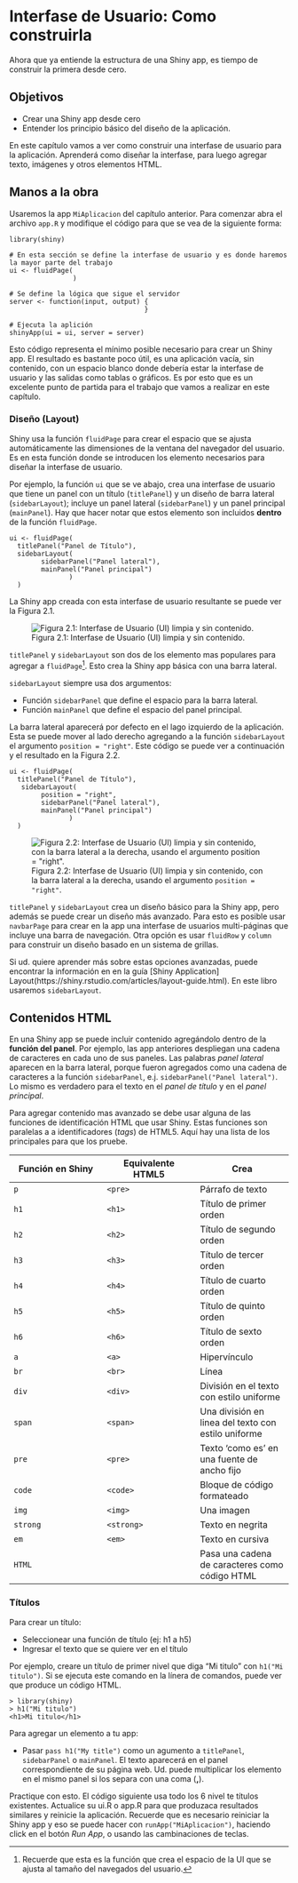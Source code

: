
# Interfase de Usuario: Como construirla

Ahora que ya entiende la estructura de una Shiny app, es tiempo de construir la primera desde cero.


## Objetivos

- Crear una Shiny app desde cero
- Entender los principio básico del diseño de la aplicación.

En este capítulo vamos a ver como construir una interfase de usuario para la aplicación. Aprenderá como diseñar la interfase, para luego agregar texto, imágenes y otros elementos HTML.

## Manos a la obra

Usaremos la app `MiAplicacion` del capítulo anterior. Para comenzar abra el archivo `app.R` y modifique el código para que se vea de la siguiente forma:

```
library(shiny)

# En esta sección se define la interfase de usuario y es donde haremos la mayor parte del trabajo
ui <- fluidPage(
                )

# Se define la lógica que sigue el servidor
server <- function(input, output) {
                                  }

# Ejecuta la aplición
shinyApp(ui = ui, server = server)
```

Esto código representa el mínimo posible necesario para crear un Shiny app. El resultado es bastante poco útil, es una aplicación vacía, sin contenido, con un espacio blanco donde debería estar la interfase de usuario y las salidas como tablas o gráficos. Es por esto que es un excelente punto de partida para el trabajo que vamos a realizar en este capítulo.

### Diseño (Layout)

Shiny usa la función `fluidPage` para crear el espacio que se ajusta automáticamente las dimensiones de la ventana del navegador del usuario.  Es en esta función donde se introducen los elemento necesarios para diseñar la interfase de usuario.

Por ejemplo, la función `ui` que se ve abajo, crea una interfase de usuario que tiene un panel con un título (`titlePanel`) y un diseño de barra lateral (`sidebarLayout`); incluye un panel lateral (`sidebarPanel`) y un panel principal (`mainPanel`). Hay que hacer notar que estos elemento son incluidos **dentro** de la función `fluidPage`.

```
ui <- fluidPage(
  titlePanel("Panel de Título"),
  sidebarLayout(
        sidebarPanel("Panel lateral"),
        mainPanel("Panel principal")
               )
  )
```
La Shiny app creada con esta interfase de usuario resultante se puede ver la Figura 2.1.


![Figura 2.1: Interfase de Usuario (UI) limpia y sin contenido.](imagenes/Clear_shiny.png)

`titlePanel` y `sidebarLayout` son dos de los elemento mas populares para agregar a `fluidPage`^[Recuerde que esta es la función que crea el espacio de la UI que se ajusta al tamaño del navegados del usuario.]. Esto crea la Shiny app básica con una barra lateral.

`sidebarLayout` siempre usa dos argumentos:

- Función `sidebarPanel` que define el espacio para la barra lateral.
- Función `mainPanel` que define el espacio del panel principal. 

La barra lateral aparecerá por defecto en el lago izquierdo de la aplicación. Esta se puede mover al lado derecho agregando a la función `sidebarLayout` el argumento `position = "right"`. Este código se puede ver a continuación y el resultado en la Figura 2.2.

```
ui <- fluidPage(
  titlePanel("Panel de Título"),
   sidebarLayout(
        position = "right",
        sidebarPanel("Panel lateral"),
        mainPanel("Panel principal")
               )
  )
```

![Figura 2.2: Interfase de Usuario (UI) limpia y sin contenido, con la barra lateral a la derecha, usando el argumento `position = "right"`.](imagenes/Clear_shiny_right.png)

`titlePanel` y `sidebarLayout` crea un diseño básico para la Shiny app, pero además se puede crear un diseño más avanzado. 
Para esto es posible usar `navbarPage` para crear en la app una interfase de usuarios multi-páginas que incluye una barra 
de navegación. Otra opción es usar `fluidRow` y `column` para construir un diseño basado en un sistema de grillas. 

Si ud. quiere aprender más sobre estas opciones avanzadas, puede encontrar la información en en la guía [Shiny Application] Layout(https://shiny.rstudio.com/articles/layout-guide.html). En este libro usaremos `sidebarLayout`.

## Contenidos HTML

En una Shiny app se puede incluir contenido agregándolo dentro de la **función del panel**. Por ejemplo, las app anteriores
despliegan una cadena de caracteres en cada uno de sus paneles. Las palabras *panel lateral* aparecen en la barra lateral, porque fueron agregados como una cadena de caracteres a la función `sidebarPanel`, e.j. `sidebarPanel("Panel lateral")`. Lo mismo es verdadero para el texto en el *panel de título* y en el *panel principal*.

Para agregar contenido mas avanzado se debe usar alguna de las funciones de identificación HTML que usar Shiny. Estas funciones son paralelas a a identificadores (*tags*) de HTML5. Aquí hay una lista de los principales para que los pruebe.

| Función en Shiny	| Equivalente HTML5 | Crea |
| - | - | - |
| `p` |`<pre>`| Párrafo de texto |
| `h1`	| `<h1>` | Título de primer orden |
| `h2`	| `<h2>`	| Título de segundo orden |
| `h3`	| `<h3>`	| Título de tercer orden |
| `h4`	| `<h4>`	| Título de cuarto orden |
| `h5`	| `<h5>`	| Título de quinto orden |
| `h6`	| `<h6>`	| Título de sexto orden |
| `a`	| `<a>`	| Hipervínculo |
| `br`	| `<br>`	| Línea |
| `div`	| `<div>`	| División en el texto con estilo uniforme |
| `span`	| `<span>`	| Una división en linea del texto con estilo uniforme |
| `pre`	| `<pre>`	| Texto 'como es' en una fuente de ancho fijo |
| `code`	| `<code>`	| Bloque de código formateado |
| `img`	| `<img>`	| Una imagen |
| `strong`	| `<strong>`	| Texto en negrita |
| `em`	| `<em>`	| Texto en cursiva |
| `HTML`	|  	| Pasa una cadena de caracteres como código HTML |


### Títulos

Para crear un título:

- Seleccionear una función de título (ej: h1 a h5)
- Ingresar el texto que se quiere ver en el título

Por ejemplo, creare un título de primer nivel que diga “Mi titulo” con `h1("Mi titulo")`. Si se ejecuta este comando en la línera de comandos, puede ver que produce un código HTML.

```
> library(shiny)
> h1("Mi titulo")
<h1>Mi titulo</h1>
```

Para agregar un elemento a tu app:

- Pasar `pass h1("My title")` como un agumento a `titlePanel`, `sidebarPanel` o `mainPanel`.
El texto aparecerá en el panel correspondiente de su página web. Ud. puede multiplicar los elemento en el mismo panel si los separa con una coma (**,**).

Practique con esto. El código siguiente usa todo los 6 nivel te títulos existentes. Actualice su ui.R o app.R para que produzaca resultados similares y reinicie la aplicación. Recuerde que es necesario reiniciar la Shiny app y eso se puede hacer con `runApp("MiAplicacion")`, haciendo click en el botón *Run App*, o usando las cambinaciones de teclas. 


